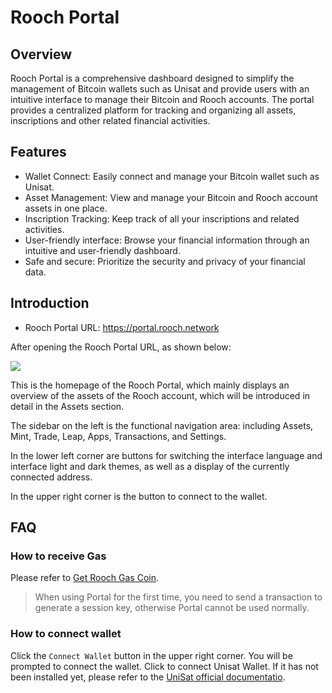 # Rooch Portal

## Overview

Rooch Portal is a comprehensive dashboard designed to simplify the management of Bitcoin wallets such as Unisat and provide users with an intuitive interface to manage their Bitcoin and Rooch accounts. The portal provides a centralized platform for tracking and organizing all assets, inscriptions and other related financial activities.

## Features

- Wallet Connect: Easily connect and manage your Bitcoin wallet such as Unisat.
- Asset Management: View and manage your Bitcoin and Rooch account assets in one place.
- Inscription Tracking: Keep track of all your inscriptions and related activities.
- User-friendly interface: Browse your financial information through an intuitive and user-friendly dashboard.
- Safe and secure: Prioritize the security and privacy of your financial data.

## Introduction

- Rooch Portal URL: https://portal.rooch.network

After opening the Rooch Portal URL, as shown below:

![](/docs/portal/portal-home.png)

This is the homepage of the Rooch Portal, which mainly displays an overview of the assets of the Rooch account, which will be introduced in detail in the Assets section.

The sidebar on the left is the functional navigation area: including Assets, Mint, Trade, Leap, Apps, Transactions, and Settings.

In the lower left corner are buttons for switching the interface language and interface light and dark themes, as well as a display of the currently connected address.

In the upper right corner is the button to connect to the wallet.

## FAQ

### How to receive Gas

Please refer to [Get Rooch Gas Coin](../../build/getting-started/get-gas-coin.en-US.mdx).

> When using Portal for the first time, you need to send a transaction to generate a session key, otherwise Portal cannot be used normally.

### How to connect wallet

Click the `Connect Wallet` button in the upper right corner. You will be prompted to connect the wallet. Click to connect Unisat Wallet. If it has not been installed yet, please refer to the [UniSat official documentatio](https://unisat.io/download).
